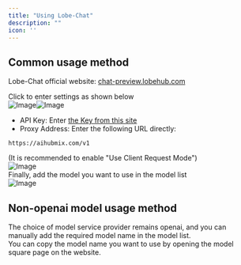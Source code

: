 ```yaml
---
title: "Using Lobe-Chat"
description: ""
icon: ''
---
```


## Common usage method
Lobe-Chat official website: [chat-preview.lobehub.com](https://chat-preview.lobehub.com/?utm_source=aihubmix&utm_medium=website&utm_campaign=references)  

Click to enter settings as shown below  
![Image](../media/LC1.png)![Image](../media/LC2.png)  
- API Key: Enter [the Key from this site](https://aihubmix.com/token)  
- Proxy Address: Enter the following URL directly:
``` 
https://aihubmix.com/v1
```
(It is recommended to enable "Use Client Request Mode")  
![Image](../media/LC3.png)  
Finally, add the model you want to use in the model list  
![Image](../media/LC4.png)

## Non-openai model usage method

The choice of model service provider remains openai, and you can manually add the required model name in the model list.  
You can copy the model name you want to use by opening the model square page on the website.